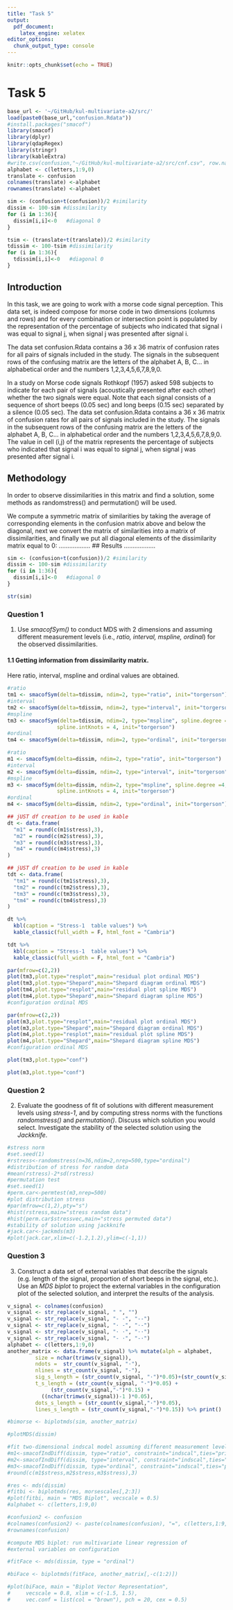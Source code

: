 ```yaml
---
title: "Task 5"
output: 
  pdf_document: 
    latex_engine: xelatex
editor_options: 
  chunk_output_type: console
---
```


```r
knitr::opts_chunk$set(echo = TRUE)
```

# Task 5
```r
base_url <- '~/GitHub/kul-multivariate-a2/src/'
load(paste0(base_url,"confusion.Rdata"))
#install.packages("smacof")
library(smacof)
library(dplyr)
library(qdapRegex)
library(stringr)
library(kableExtra)
#write.csv(confusion,"~/GitHub/kul-multivariate-a2/src/cnf.csv", row.names = FALSE)
alphabet <- c(letters,1:9,0)
translate <- confusion
colnames(translate) <-alphabet
rownames(translate) <-alphabet

sim <- (confusion+t(confusion))/2 #similarity
dissim <- 100-sim #dissimilarity
for (i in 1:36){
  dissim[i,i]<-0   #diagonal 0
} 

tsim <- (translate+t(translate))/2 #similarity
tdissim <- 100-tsim #dissimilarity
for (i in 1:36){
  tdissim[i,i]<-0   #diagonal 0
} 

```

## Introduction


  In this task, we are going to work with a morse code signal perception. This data set, is indeed compose for morse code in two dimensions (columns and rows) and for every combination or intersection point is populated by the representation of the percentage of subjects who indicated that signal i was equal to signal j, when signal j was presented after signal i.
  
  The data set confusion.Rdata contains a 36 x 36 matrix of confusion rates for all pairs of signals included in the study. The signals in the subsequent rows of the confusing matrix are the letters of the alphabet A, B, C… in alphabetical order and the numbers 1,2,3,4,5,6,7,8,9,0.
  
  In a study on Morse code signals Rothkopf (1957) asked 598 subjects to indicate for each pair of signals (acoustically presented after each other) whether the two signals were equal.
  Note that each signal consists of a sequence of short beeps (0.05 sec) and long beeps (0.15 sec) separated by a silence (0.05 sec).
  The data set confusion.Rdata contains a 36 x 36 matrix of confusion rates for all pairs of signals included in the study. The signals in the subsequent rows of the confusing matrix are the letters of the alphabet A, B, C… in alphabetical order and the numbers 1,2,3,4,5,6,7,8,9,0.
  The value in cell (i,j) of the matrix represents the percentage of subjects who indicated that signal i was equal to signal j, when signal j was presented after signal i.
 
 
## Methodology
   In order to observe dissimilarities in this matrix and find a solution, some methods as randomstress() and permutation() will be used. 





  We compute a symmetric matrix of similarities by taking the average of corresponding elements in the confusion matrix above and below the diagonal, 
next we convert the matrix of similarities into a matrix of dissimilarities, and finally we put all diagonal elements of the dissimilarity matrix equal to 0:
..................
## Results
  ..................

```r
sim <- (confusion+t(confusion))/2 #similarity
dissim <- 100-sim #dissimilarity
for (i in 1:36){
  dissim[i,i]<-0   #diagonal 0
} 

str(sim) 
```

### Question 1
1. Use *smacofSym()* to conduct MDS with 2 dimensions and assuming different measurement levels (i.e., _ratio, interval, mspline, ordinal_) for the observed dissimilarities.

#### 1.1 Getting information from dissimilarity matrix. 
  Here ratio, interval, mspline and ordinal values are obtained.
    
```r
#ratio
tm1 <- smacofSym(delta=tdissim, ndim=2, type="ratio", init="torgerson")
#interval
tm2 <- smacofSym(delta=tdissim, ndim=2, type="interval", init="torgerson")
#mspline
tm3 <- smacofSym(delta=tdissim, ndim=2, type="mspline", spline.degree =4, 
                spline.intKnots = 4, init="torgerson")
#ordinal
tm4 <- smacofSym(delta=tdissim, ndim=2, type="ordinal", init="torgerson")
```
```r
#ratio
m1 <- smacofSym(delta=dissim, ndim=2, type="ratio", init="torgerson")
#interval
m2 <- smacofSym(delta=dissim, ndim=2, type="interval", init="torgerson")
#mspline
m3 <- smacofSym(delta=dissim, ndim=2, type="mspline", spline.degree =4, 
                spline.intKnots = 4, init="torgerson")
#ordinal
m4 <- smacofSym(delta=dissim, ndim=2, type="ordinal", init="torgerson")
```
```r
## jUST df creation to be used in kable
dt <- data.frame(
  "m1" = round(c(m1$stress),3),
  "m2" = round(c(m2$stress),3),
  "m3" = round(c(m3$stress),3),
  "m4" = round(c(m4$stress),3)
)
```
```r
## jUST df creation to be used in kable
tdt <- data.frame(
  "tm1" = round(c(tm1$stress),3),
  "tm2" = round(c(tm2$stress),3),
  "tm3" = round(c(tm3$stress),3),
  "tm4" = round(c(tm4$stress),3)
)
```
```r
dt %>%
  kbl(caption = "Stress-1  table values") %>%
  kable_classic(full_width = F, html_font = "Cambria")

```
```r
tdt %>%
  kbl(caption = "Stress-1  table values") %>%
  kable_classic(full_width = F, html_font = "Cambria")

```
```r

par(mfrow=c(2,2))
plot(tm3,plot.type="resplot",main="residual plot ordinal MDS")
plot(tm3,plot.type="Shepard",main="Shepard diagram ordinal MDS")
plot(tm4,plot.type="resplot",main="residual plot spline MDS")
plot(tm4,plot.type="Shepard",main="Shepard diagram spline MDS")
#configuration ordinal MDS

```
```r

par(mfrow=c(2,2))
plot(m3,plot.type="resplot",main="residual plot ordinal MDS")
plot(m3,plot.type="Shepard",main="Shepard diagram ordinal MDS")
plot(m4,plot.type="resplot",main="residual plot spline MDS")
plot(m4,plot.type="Shepard",main="Shepard diagram spline MDS")
#configuration ordinal MDS

```
```r
plot(tm3,plot.type="conf")
```
```r
plot(m3,plot.type="conf")
```

### Question 2
2. Evaluate the goodness of fit of solutions with different measurement levels using _stress-1_, and by computing stress norms with the functions _randomstress()_ and _permutation()_. Discuss which solution you would select. Investigate the stability of the selected solution using the _Jackknife_.

```r
#stress norm
#set.seed(1)
#rstress<-randomstress(n=36,ndim=2,nrep=500,type="ordinal")
#distribution of stress for random data
#mean(rstress)-2*sd(rstress)
#permutation test
#set.seed(1)
#perm.car<-permtest(m3,nrep=500)
#plot distribution stress
#par(mfrow=c(1,2),pty="s")
#hist(rstress,main="stress random data")
#hist(perm.car$stressvec,main="stress permuted data")
#stability of solution using jackknife
#jack.car<-jackmds(m3)
#plot(jack.car,xlim=c(-1.2,1.2),ylim=c(-1,1))
```

### Question 3

3. Construct a data set of external variables that describe the signals (e.g. length of the signal, proportion of short beeps in the signal, etc.). Use an _MDS biplot_ to project the external variables in the configuration plot of the selected solution, and interpret the results of the analysis. 

```r
v_signal <- colnames(confusion)
v_signal <- str_replace(v_signal, " ", "")
v_signal <- str_replace(v_signal, "- -", "--")
v_signal <- str_replace(v_signal, "· -", "·-")
v_signal <- str_replace(v_signal, "· ·", "··")
v_signal <- str_replace(v_signal, "- ·", "-·")
alphabet <- c(letters,1:9,0)
another_matrix <- data.frame(v_signal) %>% mutate(alph = alphabet, 
         size = nchar(trimws(v_signal)), 
         ndots =  str_count(v_signal, "·"),
         nlines = str_count(v_signal, "-"),
         sig_s_length = (str_count(v_signal, "·")*0.05)+(str_count(v_signal,"-")*0.15),
         t_s_length = (str_count(v_signal, "·")*0.05) + 
              (str_count(v_signal,"-")*0.15) +
           ((nchar(trimws(v_signal))-1 )*0.05), 
         dots_s_length = (str_count(v_signal,"·")*0.05),
         lines_s_length = (str_count(v_signal,"-")*0.15)) %>% print()
```
```r

#bimorse <- biplotmds(sim, another_matrix)

#plotMDS(dissim)

#fit two-dimensional indscal model assuming different measurement levels
#m1<-smacofIndDiff(dissim, type="ratio", constraint="indscal",ties="primary")
#m2<-smacofIndDiff(dissim, type="interval", constraint="indscal",ties="primary")
#m3<-smacofIndDiff(dissim, type="ordinal", constraint="indscal",ties="primary")
#round(c(m1$stress,m2$stress,m3$stress),3)

#res <- mds(dissim)
#fitbi <- biplotmds(res, morsescales[,2:3])
#plot(fitbi, main = "MDS Biplot", vecscale = 0.5)
#alphabet <- c(letters,1:9,0)

#confusion2 <- confusion
#colnames(confusion2) <- paste(colnames(confusion), "=", c(letters,1:9,0)) 
#rownames(confusion)

#compute MDS biplot: run multivariate linear regression of
#external variables on configuration

#fitFace <- mds(dissim, type = "ordinal")

#biFace <- biplotmds(fitFace, another_matrix[,-c(1:2)])

#plot(biFace, main = "Biplot Vector Representation", 
#     vecscale = 0.8, xlim = c(-1.5, 1.5), 
#     vec.conf = list(col = "brown"), pch = 20, cex = 0.5)

```